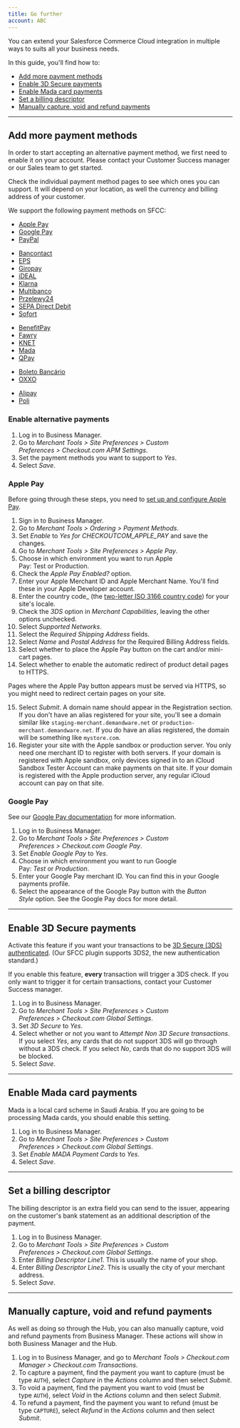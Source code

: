 ```yaml
--- 
title: Go further
account: ABC
---
```


You can extend your Salesforce Commerce Cloud integration in multiple ways to suits all your business needs.

In this guide, you'll find how to:

- [Add more payment methods](#Add_more_payment_methods)
- [Enable 3D Secure payments](#Enable_3D_Secure_payments)
- [Enable Mada card payments](#Enable_Mada_card_payments)
- [Set a billing descriptor](#Set_a_billing_descriptor)
- [Manually capture, void and refund payments](#Manually_capture,_void_and_refund_payments)

---

## Add more payment methods

<TipBox variant="note" title="Before you start">

In order to start accepting an alternative payment method, we first need to enable it on your account. Please contact your Customer Success manager or our <ExternalLink href="https://checkout.com/contact-sales" >Sales team</ExternalLink> to get started.

</TipBox>
<TipBox variant="info">

Check the individual payment method pages to see which ones you can support. It will depend on your location, as well the currency and billing address of your customer.

</TipBox>

We support the following payment methods on SFCC:

<Accordion title="International">

- [Apple Pay](/payments/payment-methods/wallets/apple-pay)
- [Google Pay](/payments/payment-methods/wallets/google-pay)
- [PayPal](/payments/payment-methods/wallets/paypal)

</Accordion>
<Accordion title="Europe">

- [Bancontact](/payments/payment-methods/cards/bancontact)
- [EPS](/payments/payment-methods/bank-transfers/eps)
- [Giropay](/payments/payment-methods/bank-transfers/giropay)
- [iDEAL](/payments/payment-methods/bank-transfers/ideal)
- [Klarna](/payments/payment-methods/invoice-and-pay-later/klarna)
- [Multibanco](/payments/payment-methods/cash-and-atm-payment/multibanco)
- [Przelewy24](/payments/payment-methods/bank-transfers/przelewy24)
- [SEPA Direct Debit](/payments/payment-methods/direct-debit/sepa-direct-debit)
- [Sofort](/payments/payment-methods/bank-transfers/sofort)

</Accordion>
<Accordion title="Middle East and North Africa">

- [BenefitPay](/payments/payment-methods/wallets/benefitpay)
- [Fawry](/payments/payment-methods/cash-and-atm-payment/fawry)
- [KNET](/payments/payment-methods/cards/knet)
- [Mada](/payments/payment-methods/cards/mada)
- [QPay](/payments/payment-methods/cards/qpay)

</Accordion>
<Accordion title="Latin America">

- [Boleto Bancário](/payments/payment-methods/cash-and-atm-payment/boleto-bancario)
- [OXXO](/payments/payment-methods/cash-and-atm-payment/oxxo)

</Accordion>
<Accordion title="Asia-Pacific">

- [Alipay](/payments/payment-methods/wallets/alipay)
- [Poli](/payments/payment-methods/bank-transfers/poli)

</Accordion>

### Enable alternative payments

1.  Log in to Business Manager.
2.  Go to _Merchant Tools > Site Preferences > Custom Preferences > Checkout.com APM Settings_.
3.  Set the payment methods you want to support to _Yes_.
4.  Select _Save_.

### Apple Pay

<TipBox variant="info">

Before going through these steps, you need to [set up and configure Apple Pay](/payments/payment-methods/wallets/apple-pay/set-up-apple-pay).

</TipBox>

1. Sign in to Business Manager.
2. Go to _Merchant Tools > Ordering > Payment Methods_.
3. Set _Enable_ to _Yes for CHECKOUTCOM_APPLE_PAY_ and save the changes.
4. Go to _Merchant Tools > Site Preferences > Apple Pay_.
5. Choose in which environment you want to run Apple Pay: Test or Production.
6. Check the _Apple Pay Enabled?_ option.
7. Enter your Apple Merchant ID and Apple Merchant Name. You'll find these in your Apple Developer account.
8. Enter the country code_ (the [two-letter ISO 3166 country code](/resources/codes/country-codes)) for your site's locale.
9. Check the _3DS_ option in _Merchant Capabilities_, leaving the other options unchecked.
10. Select _Supported Networks_.
11. Select the _Required Shipping Address_ fields.
12. Select _Name_ and _Postal Address_ for the Required Billing Address fields.
13. Select whether to place the Apple Pay button on the cart and/or mini-cart pages.
14. Select whether to enable the automatic redirect of product detail pages to HTTPS.

<TipBox variant="info">

Pages where the Apple Pay button appears must be served via HTTPS, so you might need to redirect certain pages on your site.

</TipBox>

15. Select _Submit_. A domain name should appear in the Registration section. If you don't have an alias registered for your site, you'll see a domain similar like `staging-merchant.demandware.net` or `production-merchant.demandware.net`. If you do have an alias registered, the domain will be something like `mystore.com`.
16. Register your site with the Apple sandbox or production server. You only need one merchant ID to register with both servers. If your domain is registered with Apple sandbox, only devices signed in to an <ExternalLink href="https://developer.apple.com/support/app-store-connect/" >iCloud Sandbox Tester Account</ExternalLink> can make payments on that site. If your domain is registered with the Apple production server, any regular iCloud account can pay on that site.

### Google Pay

<TipBox variant="info"> 

See our [Google Pay documentation](/payments/payment-methods/wallets/google-pay) for more information.

</TipBox>

1.  Log in to Business Manager.
2.  Go to _Merchant Tools > Site Preferences > Custom Preferences > Checkout.com Google Pay_.
3.  Set _Enable Google Pay_ to _Yes_.
4.  Choose in which environment you want to run Google Pay: _Test_ or _Production_.
5.  Enter your Google Pay merchant ID. You can find this in your Google payments profile.
6.  Select the appearance of the Google Pay button with the _Button Style_ option. See the <ExternalLink href="https://developers.google.com/pay/api/web/guides/brand-guidelines" >Google Pay docs</ExternalLink> for more detail.

---

## Enable 3D Secure payments

Activate this feature if you want your transactions to be [3D Secure (3DS) authenticated](/risk-management/3d-secure). (Our SFCC plugin supports 3DS2, the new authentication standard.)

<TipBox variant="note">

If you enable this feature, **every** transaction will trigger a 3DS check. If you only want to trigger it for certain transactions, contact your Customer Success manager.

</TipBox>

1.  Log in to Business Manager.
2.  Go to _Merchant Tools > Site Preferences > Custom Preferences > Checkout.com Global Settings_.
3.  Set _3D Secure_ to _Yes_.
4.  Select whether or not you want to _Attempt Non 3D Secure transactions_. If you select _Yes_, any cards that do not support 3DS will go through without a 3DS check. If you select _No_, cards that do no support 3DS will be blocked.
5.  Select _Save_.

---

## Enable Mada card payments

Mada is a local card scheme in Saudi Arabia. If you are going to be processing Mada cards, you should enable this setting.

1.  Log in to Business Manager.
2.  Go to _Merchant Tools > Site Preferences > Custom Preferences > Checkout.com Global Settings_.
3.  Set _Enable MADA Payment Cards_ to _Yes_.
4.  Select _Save_.

---

## Set a billing descriptor

The billing descriptor is an extra field you can send to the issuer, appearing on the customer's bank statement as an additional description of the payment.

1.  Log in to Business Manager.
2.  Go to _Merchant Tools > Site Preferences > Custom Preferences > Checkout.com Global Settings_.
3.  Enter _Billing Descriptor Line1_. This is usually the name of your shop.
4.  Enter _Billing Descriptor Line2_. This is usually the city of your merchant address.
5.  Select _Save_.

---

## Manually capture, void and refund payments

As well as doing so through the Hub, you can also manually capture, void and refund payments from Business Manager. These actions will show in both Business Manager and the Hub.

1.  Log in to Business Manager, and go to _Merchant Tools > Checkout.com Manager > Checkout.com Transactions_.
2.  To capture a payment, find the payment you want to capture (must be type `AUTH`), select _Capture_ in the _Actions_ column and then select _Submit_.
3.  To void a payment, find the payment you want to void (must be type `AUTH`), select _Void_ in the _Actions_ column and then select _Submit_.
4.  To refund a payment, find the payment you want to refund (must be type `CAPTURE`), select _Refund_ in the _Actions_ column and then select _Submit_.
